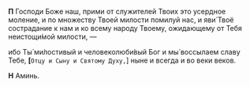 **П** Господи Боже наш, прими от служителей Твоих это усердное моление, и по множеству Твоей милости помилуй нас, и яви́ Твоё сострадание к нам и ко всему народу Твоему, ожидающему от Тебя неистощи́мой милости, —

ибо Ты́ ми́лостивый и человеколюби́вый Бог и мы́ воссылаем славу Тебе, **[**`Отцу и Сыну и Святому Духу,`<R>]</R> ныне и всегда и во веки веков.

**Н** Аминь.
